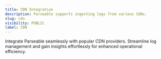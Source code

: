 ```yaml
---
title: CDN Integration
description: Parseable supports ingesting logs from various CDNs.
slug: cdn
visibility: PUBLIC
label: CDN
---
```

Integrate Parseable seamlessly with popular CDN providers. Streamline log management and gain insights effortlessly for enhanced operational efficiency.